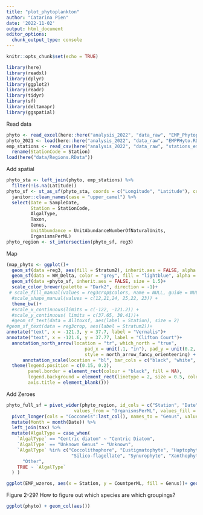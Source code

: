```yaml
---
title: "plot_phytoplankton"
author: "Catarina Pien"
date: '2022-11-02'
output: html_document
editor_options: 
  chunk_output_type: console
---
```


```r
knitr::opts_chunk$set(echo = TRUE)

library(here)
library(readxl)
library(dplyr)
library(ggplot2)
library(readr)
library(tidyr)
library(sf)
library(deltamapr)
library(ggspatial)
```

Read data
```r
phyto <- read_excel(here::here("analysis_2022", "data_raw", "EMP_Phytoplankton_Jan-Sept-2022.xlsx")) 
phyto_2021 <- load(here::here("analysis_2022", "data_raw", "EMPPHyto.RData"))
emp_stations <- read_csv(here("analysis_2022", "data_raw", "stations_emp.csv")) %>%
  rename(StationCode = Station)
load(here("data/Regions.RData"))
```

Add spatial
```r
phyto_sta <- left_join(phyto, emp_stations) %>%
  filter(!is.na(Latitude))
phyto_sf <- st_as_sf(phyto_sta, coords = c("Longitude", "Latitude"), crs = 4326) %>%
  janitor::clean_names(case = "upper_camel") %>%
  select(Date = SampleDate,
         Station = StationCode,
         AlgalType,
         Taxon,
         Genus,
         UnitAbundance = UnitAbundanceNumberOfNaturalUnits,
         OrganismsPerML)
phyto_region <- st_intersection(phyto_sf, reg3)
```

Map
```r
(map_phyto <- ggplot()+
  geom_sf(data =reg3, aes(fill = Stratum2), inherit.aes = FALSE, alpha = 0.4)+
  geom_sf(data = WW_Delta, color = "grey", fill = "lightblue", alpha = 0.5, lwd = 0.5)+
  geom_sf(data =phyto_sf, inherit.aes = FALSE, size = 1.5)+
  scale_color_brewer(palette = "Dark2", direction = -1)+
 # scale_fill_manual(values = reg3crop$colors, name = NULL, guide = NULL)+
  #scale_shape_manual(values = c(12,21,24, 25,22, 23)) +
  theme_bw()+
  #scale_x_continuous(limits = c(-122, -121.2)) +
  #scale_y_continuous( limits = c(37.65, 38.41))+
  #geom_sf_text(data = Alltoxsf, aes(label = Station), size = 2)
#geom_sf_text(data = reg3crop, aes(label = Stratum2))+
annotate("text", x = -121.3, y = 37.7, label = "Vernalis")+
annotate("text", x = -121.6, y = 37.77, label = "Clifton Court")+
  annotation_north_arrow(location = "tr", which_north = "true",
                             pad_x = unit(.1, "in"), pad_y = unit(0.2, "in"),
                             style = north_arrow_fancy_orienteering) +
      annotation_scale(location = "bl", bar_cols = c("black", "white", "black", "white"))  +
  theme(legend.position = c(0.15, 0.2),
        panel.border = element_rect(colour = "black", fill = NA),
        legend.background = element_rect(linetype = 2, size = 0.5, colour = 1),
        axis.title = element_blank()))
```

Add Zeroes
```r
phyto_full_sf = pivot_wider(phyto_region, id_cols = c("Station", "Date", "Stratum", "Stratum2"), names_from = "Genus",
                         values_from = "OrganismsPerML", values_fill = 0, values_fn = sum) %>%
  pivot_longer(cols = "Cocconeis":last_col(), names_to = "Genus", values_to = "CountperML") %>%
  mutate(Month = month(Date)) %>%
  left_join(tax) %>%
  mutate(AlgalType = case_when(
    `AlgalType` == "Centric diatom" ~ "Centric Diatom",
    `AlgalType` == "Unknown Genus" ~ "Unknown",
    `AlgalType` %in% c("Coccolithophore", "Eustigmatophyte", "Haptophyte", "Raphidophyte",
                        "Silico-flagellate", "Synurophyte", "Xanthophyte", "Kathablepharid") ~
      "Other",
    TRUE ~ `AlgalType`
  ) )

ggplot(EMP_wzeros, aes(x = Station, y = CountperML, fill = Genus))+ geom_col()+facet_wrap(~Month)
```



Figure 2-29? 
How to figure out which species are which groupings? 
```r
ggplot(phyto) + geom_col(aes())
```

